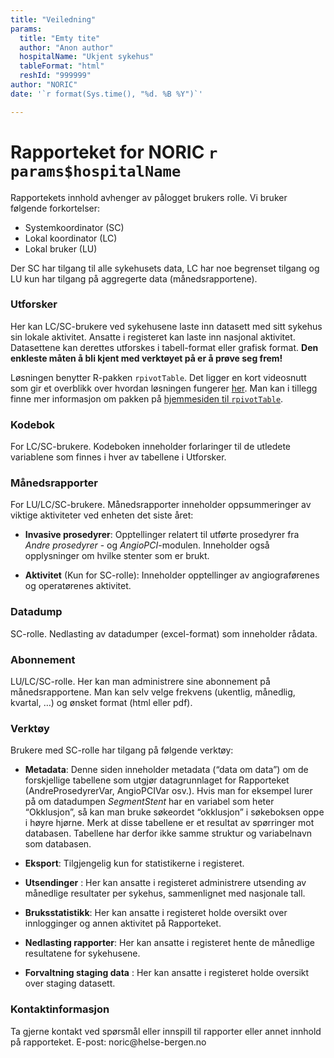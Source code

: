 ```yaml
---
title: "Veiledning"
params:
  title: "Emty tite"
  author: "Anon author"
  hospitalName: "Ukjent sykehus"
  tableFormat: "html"
  reshId: "999999"
author: "NORIC"
date: '`r format(Sys.time(), "%d. %B %Y")`'

---
```


# Rapporteket for NORIC `r params$hospitalName`
Rapportekets innhold avhenger av pålogget brukers rolle. 
Vi bruker følgende forkortelser:  

* Systemkoordinator (SC) 
* Lokal koordinator (LC)
* Lokal bruker (LU) 

Der SC har tilgang til alle sykehusets data, LC har noe begrenset tilgang og 
LU kun har tilgang på aggregerte data (månedsrapportene).

### Utforsker 
Her kan LC/SC-brukere ved sykehusene laste inn datasett med sitt sykehus sin
lokale aktivitet. Ansatte i registeret kan laste inn nasjonal aktivitet.
Datasettene kan derettes utforskes i tabell-format eller grafisk format.
__Den enkleste måten å bli kjent med verktøyet på er å prøve seg frem!__

  
Løsningen benytter R-pakken `rpivotTable`.
Det ligger en kort videosnutt som gir et overblikk over hvordan løsningen fungerer [her](https://i0.wp.com/nicolas.kruchten.com/pivottable/images/animation.gif "Videosnutt rpivotTable").
Man kan i tillegg finne mer informasjon om pakken på [hjemmesiden til `rpivotTable`](https://pivottable.js.org/examples/ "Hjemmesiden til rpivotTable"). 

    
### Kodebok 
For LC/SC-brukere. 
Kodeboken inneholder forlaringer til de utledete variablene som finnes i hver av 
tabellene i Utforsker.


### Månedsrapporter 
For LU/LC/SC-brukere. 
Månedsrapporter inneholder oppsummeringer av viktige aktiviteter ved 
enheten det siste året: 

* __Invasive prosedyrer__: Opptellinger relatert til utførte prosedyrer fra 
_Andre prosedyrer_ - og _AngioPCI_-modulen. Inneholder også opplysninger om 
hvilke stenter som er brukt.

* __Aktivitet__ (Kun for SC-rolle): Inneholder opptellinger av angiograførenes 
og operatørenes aktivitet.


### Datadump
SC-rolle. 
Nedlasting av datadumper (excel-format) som inneholder rådata. 

### Abonnement 
LU/LC/SC-rolle.
Her kan man administrere sine abonnement på månedsrapportene. 
Man kan selv velge frekvens (ukentlig, månedlig, kvartal, ...) og ønsket 
format (html eller pdf).

### Verktøy
Brukere med SC-rolle har tilgang på følgende verktøy:

* __Metadata__: Denne siden inneholder metadata ("data om data") om de 
forskjellige tabellene som utgjør datagrunnlaget for Rapporteket 
(AndreProsedyrerVar, AngioPCIVar osv.). Hvis man for eksempel lurer på om 
datadumpen *SegmentStent*  har en variabel som heter "Okklusjon", så kan man
bruke søkeordet "okklusjon" i søkeboksen oppe i høyre hjørne. 
Merk at disse tabellene er et resultat av spørringer mot databasen. 
Tabellene har derfor ikke samme struktur og variabelnavn som databasen. 

* __Eksport__: Tilgjengelig kun for statistikerne i registeret. 

* __Utsendinger__ : Her kan ansatte i registeret administrere utsending av
månedlige resultater per sykehus, sammenlignet med nasjonale tall. 

* __Bruksstatistikk__: Her kan ansatte i registeret holde oversikt over 
innlogginger og annen aktivitet på Rapporteket. 

* __Nedlasting rapporter__: Her kan ansatte i registeret hente de månedlige
resultatene for sykehusene.

* __Forvaltning staging data__ : Her kan ansatte i registeret holde oversikt
over staging datasett. 

### Kontaktinformasjon
Ta gjerne kontakt ved spørsmål eller innspill til rapporter eller annet
innhold på rapporteket. E-post: noric@helse-bergen.no
